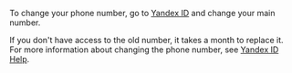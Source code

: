 <Cut title="How do I change the phone number in my account?">

To change your phone number, go to [Yandex ID](https://passport.toloka.ai/profile/phones) and change your main number.

<Note mode="note" title="Note">

If you don't have access to the old number, it takes a month to replace it. For more information about changing the phone number, see [Yandex ID Help](https://yandex.com/support/passport/authorization/phone.html#change).

</Note>

</Cut>